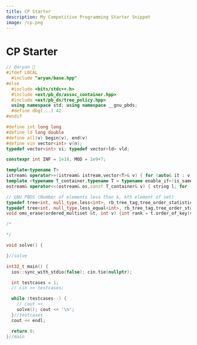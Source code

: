 ```yaml
---
title: CP Starter
description: My Competitive Programming Starter Snippet
image: /cp.png
---
```


# CP Starter

```cpp
// @aryan 🌺
#ifdef LOCAL
  #include "aryan/base.hpp"
#else
  #include <bits/stdc++.h>
  #include <ext/pb_ds/assoc_container.hpp>
  #include <ext/pb_ds/tree_policy.hpp>
  using namespace std; using namespace __gnu_pbds;
  #define dbg(...) 42
#endif

#define int long long
#define ld long double
#define all(v) begin(v), end(v)
#define vin vector<int> v(n);
typedef vector<int> vi; typedef vector<ld> vld;

constexpr int INF = 1e18, MOD = 1e9+7;

template<typename T>
istream& operator>>(istream& istream,vector<T>& v) { for (auto& it : v) cin >> it; return istream; }
template <typename T_container,typename T = typename enable_if<!is_same<T_container,string>::value,typename T_container::value_type>::type>
ostream& operator<<(ostream& os,const T_container& v) { string l; for (const T& x : v) os << l << x,l = " "; return os << '\n'; };

// GNU PBDS (Number of elements less than k, kth element of set)
typedef tree<int, null_type,less<int>, rb_tree_tag,tree_order_statistics_node_update> ordered_set; /* Ordered Set */
typedef tree<int, null_type,less_equal<int>, rb_tree_tag,tree_order_statistics_node_update> ordered_multiset; /* Ordered MultiSet */
void oms_erase(ordered_multiset &t, int v) {int rank = t.order_of_key(v); ordered_multiset::iterator it = t.find_by_order(rank); t.erase(it);}

/*

*/

void solve() {

}//solve

int32_t main() {
  ios::sync_with_stdio(false); cin.tie(nullptr);

  int testcases = 1;
  // cin >> testcases;

  while (testcases--) {
    // cout <<
    solve(); cout << '\n';
  }//testcases
  cout << endl;

  return 0;
}//main
```
